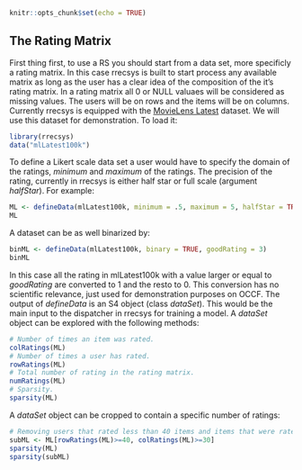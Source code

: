 %\VignetteEngine{knitr::knitr}
%\VignetteIndexEntry{A data set in rrecsys}

```r
knitr::opts_chunk$set(echo = TRUE)
```

## The Rating Matrix

First thing first, to use a RS you should start from a data set, more specificly a rating matrix. In this case rrecsys is built to start process any available matrix as long as the user has a clear idea of the composition of the it’s rating matrix. In a rating matrix all 0 or NULL valuaes will be considered as missing values. The users will be on rows and the items will be on columns. 
Currently rrecsys is equipped with the [MovieLens Latest](http://grouplens.org/datasets/movielens/latest/) dataset. We will use this dataset for demonstration. To load it:
```r
library(rrecsys)
data("mlLatest100k")
```
To define a Likert scale data set a user would have to specify the domain of the ratings, _minimum_ and _maximum_ of the ratings. The precision of the rating, currently in rrecsys is either half star or full scale (argument _halfStar_). For example:
```r
ML <- defineData(mlLatest100k, minimum = .5, maximum = 5, halfStar = TRUE)
ML
```
A dataset can be as well binarized by:
```r
binML <- defineData(mlLatest100k, binary = TRUE, goodRating = 3)
binML
```
In this case all the rating in mlLatest100k with a value larger or equal to _goodRating_ are converted to 1 and the resto to 0. This conversion has no scientific relevance, just used for demonstration purposes on OCCF.
The output of _defineData_ is an S4 object (class _dataSet_). This would be the main input to the dispatcher in rrecsys for training a model.
A _dataSet_ object can be explored with the following methods:
```r
# Number of times an item was rated.
colRatings(ML)
# Number of times a user has rated.
rowRatings(ML)
# Total number of rating in the rating matrix.
numRatings(ML)
# Sparsity.
sparsity(ML)
```
A _dataSet_ object can be cropped to contain a specific number of ratings:
```r
# Removing users that rated less than 40 items and items that were rated less than 30 times.
subML <- ML[rowRatings(ML)>=40, colRatings(ML)>=30]
sparsity(ML)
sparsity(subML)
```
